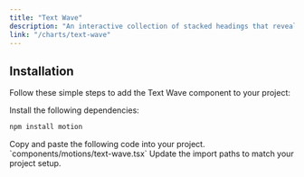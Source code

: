 ```yaml
---
title: "Text Wave"
description: "An interactive collection of stacked headings that reveal individual content sections with a click."
link: "/charts/text-wave"
---
```


<ComponentPreview name="text-wave-demo" />

## Installation

Follow these simple steps to add the Text Wave component to your project:

<Steps>

<Step>
Install the following dependencies:
</Step>

```bash
npm install motion
```

<Step>
    Copy and paste the following code into your project.
`components/motions/text-wave.tsx` 
</Step>

<CollapsibleSource name="text-wave" />

<Step>
     Update the import paths to match your project setup.
</Step>

</Steps>
